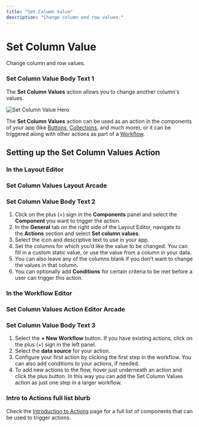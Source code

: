 ```yaml
---
title: "Set Column Value"
description: "Change column and row values."
---
```


# Set Column Value

Change column and row values.

### Set Column Value Body Text 1

The **Set Column Values** action allows you to change another column's values.



![Set Column Value Hero](https://images.ctfassets.net/yreygbm72t08/5ukkKLsVMpOz7baMPzDVCI/84051f73c7cd6e291a0d8578d994a2e4/CleanShot_2024-10-04_at_10_.18.10_2x.png)



The **Set Column Values** action can be used as an action in the components of your app (like [Buttons](/essentials/components/button), [Collections](/essentials/components/collection), and much more), or it can be triggered along with other actions as part of a [Workflow](/getting-started/introduction-to-workflows).

## **Setting up the Set Column Values Action**

### In the Layout Editor



### Set Column Values Layout Arcade

### Set Column Value Body Text 2

1. Click on the plus (+) sign in the **Components** panel and select the **Component** you want to trigger the action.
2. In the **General** tab on the right side of the Layout Editor, navigate to the **Actions** section and select **Set column values**.
3. Select the icon and descriptive text to use in your app.
4. Set the columns for which you’d like the value to be changed. You can fill in a custom static value, or use the value from a column in your data.
5. You can also leave any of the columns blank if you don’t want to change the values in that column.
6. You can optionally add **Conditions** for certain criteria to be met before a user can trigger this action.

### In the Workflow Editor



### Set Column Values Action Editor Arcade

### Set Column Value Body Text 3

1. Select the **+ New Workflow** button. If you have existing actions, click on the plus (+) sign in the left panel.
2. Select the **data source** for your action.
3. Configure your first action by clicking the first step in the workflow. You can also add conditions to your actions, if needed.
4. To add new actions to the flow, hover just underneath an action and click the plus button. In this way you can add the Set Column Values action as just one step in a larger workflow.



### Intro to Actions full list blurb

Check the [Introduction to Actions](/automation/actions) page for a full list of components that can be used to trigger actions.

